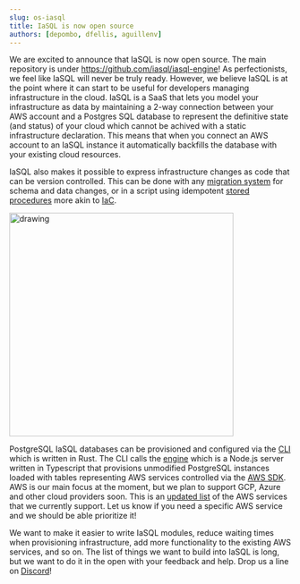 ```yaml
---
slug: os-iasql
title: IaSQL is now open source
authors: [depombo, dfellis, aguillenv]
---
```


We are excited to announce that IaSQL is now open source. The main repository is under https://github.com/iasql/iasql-engine! As perfectionists, we feel like IaSQL will never be truly ready. However, we believe IaSQL is at the point where it can start to be useful for developers managing infrastructure in the cloud. IaSQL is a SaaS that lets you model your infrastructure as data by maintaining a 2-way connection between your AWS account and a Postgres SQL database to represent the definitive state (and status) of your cloud which cannot be achived with a static infrastructure declaration. This means that when you connect an AWS account to an IaSQL instance it automatically backfills the database with your existing cloud resources.

IaSQL also makes it possible to express infrastructure changes as code that can be version controlled. This can be done with any [migration system](https://en.wikipedia.org/wiki/Schema_migration) for schema and data changes, or in a script using idempotent [stored procedures](https://www.postgresql.org/docs/current/sql-createprocedure.html) more akin to [IaC](https://en.wikipedia.org/wiki/Infrastructure_as_code).

<img src="https://iasql.com/lib_TQbMwqDvYvWhOqVJ/ae7kf13uek0k6mul.gif" alt="drawing" width="400"/>

PostgreSQL IaSQL databases can be provisioned and configured via the [CLI](https://github.com/iasql/cli) which is written in Rust. The CLI calls the [engine](https://github.com/iasql/iasql-engine) which is a Node.js server written in Typescript that provisions unmodified PostgreSQL instances loaded with tables representing AWS services controlled via the [AWS SDK](https://www.npmjs.com/package/aws-sdk). AWS is our main focus at the moment, but we plan to support GCP, Azure and other cloud providers soon. This is an [updated list](https://github.com/iasql/iasql-engine#cloud-providers) of the AWS services that we currently support. Let us know if you need a specific AWS service and we should be able prioritize it!

We want to make it easier to write IaSQL modules, reduce waiting times when provisioning infrastructure, add more functionality to the existing AWS services, and so on. The list of things we want to build into IaSQL is long, but we want to do it in the open with your feedback and help. Drop us a line on [Discord](https://discord.com/invite/machGGczea)!